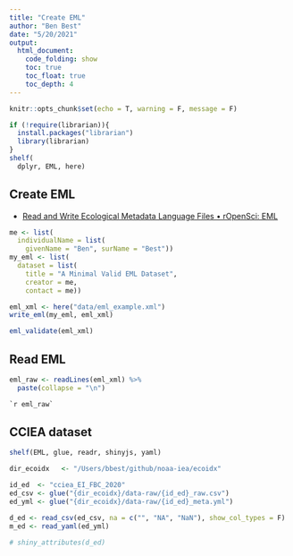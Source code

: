 ```yaml
---
title: "Create EML"
author: "Ben Best"
date: "5/20/2021"
output:
  html_document:
    code_folding: show
    toc: true
    toc_float: true
    toc_depth: 4 
---
```


```r
knitr::opts_chunk$set(echo = T, warning = F, message = F)
```

```r
if (!require(librarian)){
  install.packages("librarian")
  library(librarian)
}
shelf(
  dplyr, EML, here)
```


## Create EML

* [Read and Write Ecological Metadata Language Files • rOpenSci: EML](https://docs.ropensci.org/EML/#a-minimal-valid-eml-document)

```r
me <- list(
  individualName = list(
    givenName = "Ben", surName = "Best"))
my_eml <- list(
  dataset = list(
    title = "A Minimal Valid EML Dataset",
    creator = me,
    contact = me))

eml_xml <- here("data/eml_example.xml")
write_eml(my_eml, eml_xml)

eml_validate(eml_xml)
```

## Read EML

```r
eml_raw <- readLines(eml_xml) %>% 
  paste(collapse = "\n")
```

```xml
`r eml_raw`
```

## CCIEA dataset

```r
shelf(EML, glue, readr, shinyjs, yaml)

dir_ecoidx   <- "/Users/bbest/github/noaa-iea/ecoidx"

id_ed  <- "cciea_EI_FBC_2020"
ed_csv <- glue("{dir_ecoidx}/data-raw/{id_ed}_raw.csv")
ed_yml <- glue("{dir_ecoidx}/data-raw/{id_ed}_meta.yml")

d_ed <- read_csv(ed_csv, na = c("", "NA", "NaN"), show_col_types = F)
m_ed <- read_yaml(ed_yml)

# shiny_attributes(d_ed)
```



